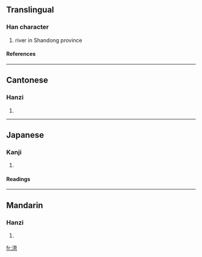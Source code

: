 ==Translingual==
===Han character===
{{Han char|rn=85|rad=水|as=09|sn=12|four=3412<sub>1</sub>|canj=水廿一口 (ETMR)}}
# river in Shandong province
====References====
{{Han ref|kx=0635.030|dkj=17782|dj=1042.010|hdz=31668.020|uh=6E2E|ud=28206|bh=D9FD|bd=55805}}

----
==Cantonese==
===Hanzi===
{{yue-hanzi|jyut=|y=go1}}
# {{defn|Cantonese}}

----
==Japanese==
===Kanji===
{{ja-kanji|grade=|rs=水09}}
# {{defn|Japanese}} 
====Readings====
{{ja-readings|on=[[か]] (ka)|kun=}}

----
==Mandarin==
===Hanzi===
{{cmn-hanzi|pin=[[gē]] ([[ge1]])|wg=ko<sup>1</sup>}}
# {{defn|Mandarin}}

[[fr:渮]]